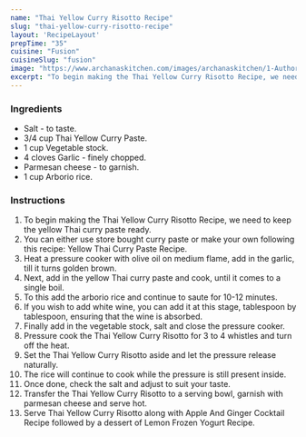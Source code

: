 ---
name: "Thai Yellow Curry Risotto Recipe"
slug: "thai-yellow-curry-risotto-recipe"
layout: 'RecipeLayout'
prepTime: "35"
cuisine: "Fusion"
cuisineSlug: "fusion"
image: "https://www.archanaskitchen.com/images/archanaskitchen/1-Author/Donna_George/Thai_Yellow_Curry_Risotto_Recipe_-2_1600.jpg"
excerpt: "To begin making the Thai Yellow Curry Risotto Recipe, we need to keep the yellow Thai curry paste ready"
---

### Ingredients

- Salt - to taste.
- 3/4 cup Thai Yellow Curry Paste.
- 1 cup Vegetable stock.
- 4 cloves Garlic - finely chopped.
- Parmesan cheese - to garnish.
- 1 cup Arborio rice.

### Instructions

1. To begin making the Thai Yellow Curry Risotto Recipe, we need to keep the yellow Thai curry paste ready.
1. You can either use store bought curry paste or make your own following this recipe: Yellow Thai Curry Paste Recipe.
1. Heat a pressure cooker with olive oil on medium flame, add in the garlic, till it turns golden brown.
1. Next, add in the yellow Thai curry paste and cook, until it comes to a single boil.
1. To this add the arborio rice and continue to saute for 10-12 minutes.
1. If you wish to add white wine, you can add it at this stage, tablespoon by tablespoon, ensuring that the wine is absorbed.
1. Finally add in the vegetable stock, salt and close the pressure cooker.
1. Pressure cook the Thai Yellow Curry Risotto for 3 to 4 whistles and turn off the heat.
1. Set the Thai Yellow Curry Risotto aside and let the pressure release naturally.
1. The rice will continue to cook while the pressure is still present inside.
1. Once done, check the salt and adjust to suit your taste.
1. Transfer the Thai Yellow Curry Risotto to a serving bowl, garnish with parmesan cheese and serve hot.
1. Serve Thai Yellow Curry Risotto along with Apple And Ginger Cocktail Recipe followed by a dessert of Lemon Frozen Yogurt Recipe.
